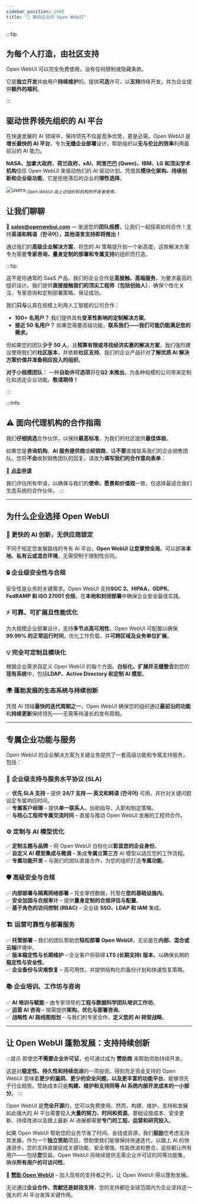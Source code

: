 ```yaml
---
sidebar_position: 2000
title: "🏢 面向企业的 Open WebUI"
---
```



:::tip

## 为每个人打造，由社区支持

Open WebUI 可以完全免费使用，没有任何限制或隐藏条款。

它是**独立开发**并由用户**持续维护**的。提供**可选**许可，以**支持**持续开发，并为企业提供**额外的福利**。

:::


## 驱动世界领先组织的 AI 平台


在快速发展的 AI 领域中，保持领先不仅是竞争优势，更是必需。Open WebUI 是**增长最快的 AI 平台**，专为**无缝企业部署**设计，帮助组织以**无与伦比的效率**利用最前沿的 AI 能力。

**NASA、加拿大政府、荷兰政府、xAI、阿里巴巴 (Qwen)、IBM、LG 和顶尖学术机构**信任 Open WebUI 来驱动他们的 AI 驱动计划。凭借其**模块化架构、持续创新和企业级功能**，它是拒绝落后的企业的**理性选择**。

![users](/images/enterprise/users.png)
<sub className="text-xs">*Open WebUI 由上述组织和机构的开发者使用。*</sub>


## **让我们聊聊**

📧 **sales@openwebui.com** — 发送您的**团队规模**，让我们一起探索如何合作！支持**英语和韩语（한국어），其他语言支持即将推出！**

通过我们的**高级企业解决方案**，将您的 AI 策略提升到一个新高度，这些解决方案专为需要**专家咨询、量身定制的部署和专属支持**的组织而打造。


:::tip

这不是你通常的 SaaS 产品。我们的企业合作是**高接触、高端服务**，为要求最高的组织设计。我们提供**直接接触我们的顶尖工程师（包括创始人）**，确保个性化关注、专家咨询和定制部署策略，保证成功。

我们**只与**认真在规模上利用人工智能的公司合作：

- **100+ 名用户？** 我们提供具有**变革性影响的定制解决方案**。
- **接近 50 名用户？** 如果您需要高级功能，**联系我们——我们可能仍能满足您的需求。**

但如果您的团队**少于 50 人**，且**预算有限或寻找经济实惠的解决方案**，我们强烈建议使用我们的**社区版本**，并依赖**社区支持**。我们的企业产品针对**了解优质 AI 解决方案价值并准备相应投入的组织**。

**对于小规模团队：** 一种**自助许可选项**将在**Q2 末推出**，为各种规模的公司带来定制化和选定企业功能。**敬请期待！**

:::


:::info

## ⚠️ 面向代理机构的合作指南

我们**仔细挑选**合作伙伴，以保持**最高标准**，为我们的社区提供**最佳体验**。

如果您是**咨询机构**、**AI 服务提供商**或**经销商**，请**不要**直接联系我们的企业销售团队。您将**不会**收到销售团队的回复。请改为**填写我们的合作意向表单**：

🔗 **[点击申请](https://forms.gle/SemdgxjFXpHmdCby6)**

我们评估所有申请，以确保与我们的**使命、愿景和价值观**一致，仅选择最适合我们生态系统的合作伙伴。
:::


---

## 为什么企业选择 Open WebUI

### 🚀 **更快的 AI 创新，无供应商锁定**
不同于规定您发展路线的专有 AI 平台，**Open WebUI 让您掌控全局**。可以部署**本地、私有云或混合环境**，无需受制于限制性合同。

### 🔒 **企业级安全性与合规**
安全性是业务的关键需求。Open WebUI 支持**SOC 2、HIPAA、GDPR、FedRAMP 和 ISO 27001 合规**，在**本地和封闭部署**中确保企业安全最佳实践。

### ⚡ **可靠、可扩展且性能优化**
为大规模企业部署设计，支持**多节点高可用性**，Open WebUI 可配置以确保**99.99% 的正常运行时间**，优化工作负载，并**可跨区域及业务单位扩展**。

### 💡 **完全可定制且模块化**
根据企业需求自定义 Open WebUI 的每个方面。**白标化、扩展并无缝整合**到您的**现有系统**中，包括**LDAP、Active Directory 和定制 AI 模型**。

### 🌍 **蓬勃发展的生态系统与持续创新**
凭借 AI 领域**最快的迭代周期之一**，Open WebUI 确保您的组织通过**最前沿的功能**和**持续更新**保持领先——无需等待漫长的发布周期。

---

## **专属企业功能与服务**  

Open WebUI 的企业解决方案为关键业务提供了一套高级功能和专属支持服务，包括：  

### 🔧 **企业级支持与服务水平协议 (SLA)**  
✅ **优先 SLA 支持** – 提供 **24/7 支持 — 英文和韩语 (한국어)** 可用，并针对关键问题设定专属响应时间。  
✅ **专属客户经理** – 提供**单一联系人**，协助指导、入职和制定策略。  
✅ **与核心工程师专属交流时间** – 直接与推动 Open WebUI 发展的工程师合作。  

### ⚙ **定制与 AI 模型优化**  
✅ **定制主题与品牌** – 将 Open WebUI 白标化以**彰显您的企业身份**。  
✅ **自定义 AI 模型集成与微调** – 集成**专属**或**第三方** AI 模型以适应您的工作流程。  
✅ **专属功能开发** – 与我们的团队直接合作，为您的组织打造**专属功能**。  

### 🛡️ **高级安全与合规**  
✅ **内部部署与隔离网络部署** – 完全掌控数据，托管在**您的基础设施内**。  
✅ **安全加固与合规审计** – 提供**量身定制的合规评估与配置**。  
✅ **基于角色的访问控制 (RBAC)** – 企业级 **SSO、LDAP 和 IAM** 集成。  

### 🏗️ **运营可靠性与部署服务**  
✅ **托管部署** – 我们的团队帮助您**轻松部署 Open WebUI**，无论是在**内部、混合或云端**环境中。  
✅ **版本稳定性与长期维护** – 企业客户将获得 **LTS (长期支持) 版本**，以确保长期的**稳定性与安全性**。  
✅ **企业备份与灾难恢复** – 高可用性，并提供结构化的备份计划和快速恢复策略。  

### 📚 **企业培训、工作坊与咨询**  
✅ **AI 培训与赋能** – 由专家领导的**工程与数据科学团队培训工作坊**。  
✅ **运营 AI 咨询** – 按需提供**架构、优化与部署咨询**。  
✅ **战略性 AI 路线图规划** – 与我们的专家合作，**定义您的 AI 转型战略**。  

---

## **让 Open WebUI 蓬勃发展：支持持续创新** 

:::提示
即使您**不需要企业许可证**，也可通过成为 **赞助商** 来帮助资助持续开发。 

这是对**稳定性、持久性和持续改进**的一项投资。得到充足资金支持的 Open WebUI 意味着**更少的漏洞、更少的安全问题，以及更丰富的功能平台**，能够领先于行业趋势。赞助成本只是**构建、维护和支持同等 AI 系统内部开发成本的一小部分**。 
:::


Open WebUI 是**完全开源**的，您可以免费使用。然而，构建、维护、支持和发展如此强大的 AI 平台需要投入**大量的努力、时间和资源**。基础设施成本、安全更新、持续改进以及跟上最新 AI 进展都需要**专门的工程、运营和研究投入**。  

如果 Open WebUI 帮助您的业务节省了时间、金钱或资源，我们**鼓励**您考虑支持其发展。作为一个**独立资助**项目，赞助使我们能够保持快速迭代，以跟上 AI 的快速进步。您的支持直接促成关键功能、安全增强、性能改进和整合，这些都让所有用户——包括**您**受益。Open WebUI 将继续提供无需企业许可证的同等功能集，确保**所有用户的可访问性**。

💙 **[赞助 Open WebUI](https://github.com/sponsors/tjbck)** – 加入现有的支持者之列，让 Open WebUI 得以蓬勃发展。  

无论通过**企业合作、贡献还是财政支持**，您的支持都在全球范围内为企业坚持这一强大的 AI 平台发挥关键作用。  


